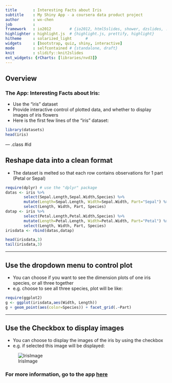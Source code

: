 ```yaml
---
title       : Interesting Facts about Iris
subtitle    : My Shiny App - a coursera data product project
author      : wx-chen
job         : 
framework   : io2012        # {io2012, html5slides, shower, dzslides, ...}
highlighter : highlight.js  # {highlight.js, prettify, highlight}
hitheme     : solarized_light      # 
widgets     : [bootstrap, quiz, shiny, interactive]  
mode        : selfcontained # {standalone, draft}
knit        : slidify::knit2slides
ext_widgets: {rCharts: [libraries/nvd3]}
---
```


## Overview  
  
  
### The App: Interesting Facts about Iris:  

* Use the "iris" dataset  
* Provide interactive control of plotted data, and whether to display images of iris flowers  
* Here is the first few lines of the "iris" dataset:

```r
library(datasets)
head(iris)
```

--- .class #id 

## Reshape data into a clean format  

* The dataset is melted so that each row contains observations for 1 part (Petal or Sepal)  
```r
require(dplyr) # use the "dplyr" package
datas <- iris %>%
        select(Sepal.Length,Sepal.Width,Species) %>%
        mutate(Length=Sepal.Length, Width=Sepal.Width, Part="Sepal") %>%
        select(Length, Width, Part, Species)
datap <- iris %>%
        select(Petal.Length,Petal.Width,Species) %>%
        mutate(Length=Petal.Length, Width=Petal.Width, Part="Petal") %>%
        select(Length, Width, Part, Species)
irisdata <- rbind(datas,datap)
```
```r
head(irisdata,3)
tail(irisdata,3)
```

---

## Use the dropdown menu to control plot
* You can choose if you want to see the dimension plots of one iris species, or all three together  
* e.g. choose to see all three species, plot will be like:  
```r
require(ggplot2)
g <- ggplot(irisdata,aes(Width, Length))
g + geom_point(aes(color=Species)) + facet_grid(.~Part)
```

---

## Use the Checkbox to display images
* You can choose to display the images of the iris by using the checkbox  
* e.g. if selected this image will be displayed:  

![IrisImage](https://raw.githubusercontent.com/wx-chen/wx-chen.github.io/master/setose.png) 

### For more information, go to the app [here](https://chenwx.shinyapps.io/IrisDisplay/)  





